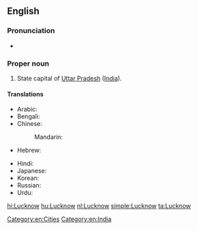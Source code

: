 ==English==
{{wikipedia}}

===Pronunciation===
* {{IPA|/ˈlʌknaʊ/|lang=en}}

===Proper noun===
{{en-proper noun}}

# State capital of [[Uttar Pradesh]] ([[India]]).

====Translations====
{{trans-top|capital of Uttar Pradesh, India}}
* Arabic: {{t-|ar|لكنو|m|tr=laknuu}}
* Bengali: {{t-|bn|লখনৌ|sc=Beng}}
* Chinese:
*: Mandarin: {{t|cmn|勒克瑙|tr=Lēikènǎo|sc=Hani}}
* Hebrew: {{t-|he|לאקנאו}}
{{trans-mid}}
* Hindi: {{t+|hi|लखनऊ|tr=Lakhna'ū}}
* Japanese: {{t-|ja|ラクナウ|tr=Rakunau}}
* Korean: {{t-|ko|러크나우|tr=Leokeunau|sc=Hang}}
* Russian: {{t-|ru|Лакхнау|m|tr=Lakxnáu}}
* Urdu: {{t-|ur|لکھنؤ|tr=Lakhna'ū}}
{{trans-bottom}}

[[Category:en:Cities]]
[[Category:en:India]]

[[hi:Lucknow]]
[[hu:Lucknow]]
[[nl:Lucknow]]
[[simple:Lucknow]]
[[ta:Lucknow]]